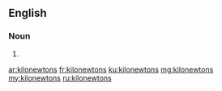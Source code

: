 ==English==

===Noun===
{{head|en|plural}}

# {{plural of|kilonewton|lang=en}}

[[ar:kilonewtons]]
[[fr:kilonewtons]]
[[ku:kilonewtons]]
[[mg:kilonewtons]]
[[my:kilonewtons]]
[[ru:kilonewtons]]